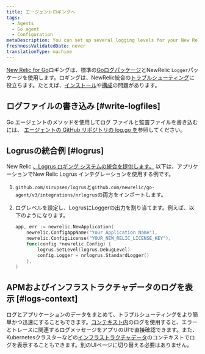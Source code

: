 ```yaml
---
title: エージェントロギングへ
tags:
  - Agents
  - Go agent
  - Configuration
metaDescription: You can set up several logging levels for your New Relic Go agent; this is useful for troubleshooting your New Relic Golang integration.
freshnessValidatedDate: never
translationType: machine
---
```


[New Relic for Go](/docs/agents/go-agent/get-started/new-relic-go)ロギングは、標準の[Goログパッケージ](https://golang.org/pkg/log/)とNewRelic `Logger`パッケージを使用します。ロギングは、NewRelic統合の[トラブルシューティング](/docs/agents/go-agent/troubleshooting/no-data-appears-go)に役立ちます。たとえば、[インストール](/docs/agents/go-agent/get-started/install-new-relic-go)や[構成](/docs/agents/go-agent/instrumentation/go-agent-configuration)の問題があります。

## ログファイルの書き込み [#write-logfiles]

Go エージェントのメソッドを使用してログ ファイルと監査ファイルを書き込むには、 [エージェントの GitHub リポジトリの log.go を](https://github.com/newrelic/go-agent/blob/20541a9393ae651949eb75b82666d4a7c2a10dec/v3/newrelic/log.go)参照してください。

## Logrusの統合例 [#logrus]

New Relic [、Logrus ロギング システムの統合を提供します。](https://github.com/newrelic/go-agent/blob/master/v3/integrations/nrlogrus/nrlogrus.go) 以下は、アプリケーションでNew Relic Logrus インテグレーションを使用する例です。

1. `github.com/sirupsen/logrus`と`github.com/newrelic/go-agent/v3/integrations/nrlogrus`の両方をインポートします。

2. ログレベルを設定し、LogrusにLoggerの出力を割り当てます。例えば、以下のようになります。

   ```go
   app, err := newrelic.NewApplication(
       newrelic.ConfigAppName("Your Application Name"),
       newrelic.ConfigLicense("YOUR_NEW_RELIC_LICENSE_KEY"),
       func(config *newrelic.Config) {
           logrus.SetLevel(logrus.DebugLevel)
           config.Logger = nrlogrus.StandardLogger()
       },
   )
   ```

## APMおよびインフラストラクチャデータのログを表示 [#logs-context]

ログとアプリケーションのデータをまとめて、トラブルシューティングをより簡単かつ迅速にすることもできます。[コンテキスト内](/docs/logs/logs-context/configure-logs-context-go/)のログを使用すると、エラーとトレースに関連するログメッセージをアプリのUIで直接確認できます。また、Kubernetesクラスターなどの[インフラストラクチャデータ](/docs/logs/forward-logs/forward-your-logs-using-infrastructure-agent/)のコンテキストでログを表示することもできます。別のUIページに切り替える必要はありません。